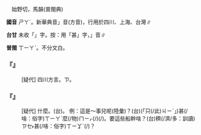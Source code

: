 
=={{ruby|啥|ㄕㄚˊ}}==

　始野切，馬韻(普閩典)

'''國音''' <rt>ㄕㄚˊ</rt>。新華典音{{ruby|「|ㄕㄚˋ}}」音(方音)，行用於四川、上海、台灣∥

'''台甘''' 未收「{{ruby|啥|ㄕㄚˊ}}」字。按：用「甚」字，{{ruby|「|ㄒㄧㆩˋ}}」音∥

'''普閩''' <rt>ㄒㄧㄚˋ</rt>{{ruby|、|ㄒㄧㆩˋ}}。不分文白。

    

==='''『{{ruby|啥|ㄕㄚˊ}}{{ruby|仔|·ㄗˇ}}』'''===
: [疑代] 四川方言。{{ruby|→|ㄕㄚˋ}}<rt>ㄗ</rt>。
    

==='''『{{ruby|啥|ㄕㄚˊ}}』'''===
: [疑代] 什麼。(台){{ruby|甚|ㄒㄧㆬ˫}}{{ruby|→|ㄒㄧㆩˋ}}{{ruby|麼|ㄇㄧㆷ}}。 例：這是～事兒呢(陸彙)？(台){{ruby|<mark>&#xffacb;</mark>|ㄗㆤ}}(「只(/此)<rt>ㄐㄧˋ</rt>」{{ruby|個|ㆤˊ}}){{ruby|是|ㄒㄧ˫}}甚(/啥：俗字)<rt>ㄒㄧㄚˋ</rt>{{ruby|/|ㄒㄧㆩˋ}}麼(/物)<rt>ㄇㄧㆷ</rt>{{ruby|載|ㄉㄞ˫}}(/{{ruby|戴|ㄉㄞ˪}}){{ruby|事|ㄐㄧ˪}}(/{{ruby|事|ㄉㄞ˫}}{{ruby|情|ㄐㄧ˪}})。要這些船幹啥？(台){{ruby|需|ㄙㄨ}}{{ruby|要|ㄧㄠ˪}}{{ruby|<mark>&#xf9075;</mark>|ㄏㄧㄚㆷ}}{{ruby|恁|ㄌㄧㄣ˪}}穧(/濟/多：訓讀)<rt>ㄗㆤ˫</rt>{{ruby|/|ㄗㄨㆤ˫}}{{ruby|船|ㄗㄨㄣˊ}}{{ruby|<mark>&#xffa49;</mark>|ㆠㆤㆷ}}{{ruby|/|ㆠㄨㆤㆷ ͘}}{{ruby|創|ㄘㆲ˪}}甚(/啥：俗字)<rt>ㄒㄧㆩˋ</rt>{{ruby|貨|ㄏㆤ˪}}(/{{ruby|甚|ㄒㄧㄚˋ}}{{ruby|麼|ㄇㄧㆷ}})？
    
